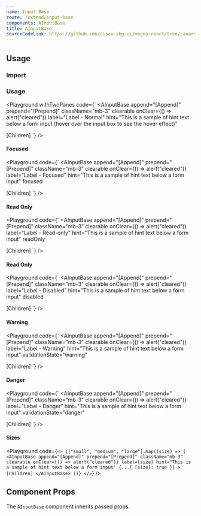 ```yaml
---
name: Input Base
route: /extend/input-base
components: AInputBase
title: AInputBase
sourceCodeLink: https://github.com/cisco-sbg-ui/magna-react/tree/canary/framework/components/AInputBase
---
```


## Usage

### Import

<ComponentImport components="AInputBase" />

### Usage

<Playground
  withTwoPanes
  code={`
<AInputBase
  append="[Append]"
  prepend="[Prepend]"
  className="mb-3"
  clearable
  onClear={() => alert("cleared")}
  label="Label - Normal"
  hint="This is a sample of hint text below a form input (hover over the input box to see the hover effect)"
>
  [Children]
</AInputBase>
  `}
/>

#### Focused

<Playground
  code={`
<AInputBase
  append="[Append]"
  prepend="[Prepend]"
  className="mb-3"
  clearable
  onClear={() => alert("cleared")}
  label="Label - Focused"
  hint="This is a sample of hint text below a form input"
  focused
>
  [Children]
</AInputBase>
  `}
/>

#### Read Only

<Playground
  code={`
<AInputBase
  append="[Append]"
  prepend="[Prepend]"
  className="mb-3"
  clearable
  onClear={() => alert("cleared")}
  label="Label - Read-only"
  hint="This is a sample of hint text below a form input"
  readOnly
>
  [Children]
</AInputBase>
  `}
/>

#### Read Only

<Playground
  code={`
<AInputBase
  append="[Append]"
  prepend="[Prepend]"
  className="mb-3"
  clearable
  onClear={() => alert("cleared")}
  label="Label - Disabled"
  hint="This is a sample of hint text below a form input"
  disabled
>
  [Children]
</AInputBase>
  `}
/>

#### Warning

<Playground
  code={`
<AInputBase
  append="[Append]"
  prepend="[Prepend]"
  className="mb-3"
  clearable
  onClear={() => alert("cleared")}
  label="Label - Warning"
  hint="This is a sample of hint text below a form input"
  validationState="warning"
>
  [Children]
</AInputBase>
  `}
/>

#### Danger

<Playground
  code={`
<AInputBase
  append="[Append]"
  prepend="[Prepend]"
  className="mb-3"
  clearable
  onClear={() => alert("cleared")}
  label="Label - Danger"
  hint="This is a sample of hint text below a form input"
  validationState="danger"
>
  [Children]
</AInputBase>
  `}
/>

#### Sizes

<Playground
  code={`
<>
  {["small", "medium", "large"].map((size) => (
    <AInputBase
      append="[Append]"
      prepend="[Prepend]"
      className="mb-3"
      clearable
      onClear={() => alert("cleared")}
      label={size}
      hint="This is a sample of hint text below a form input"
      {...{ [size]: true }}
    >
      [Children]
    </AInputBase>
  ))}
</>
`}
/>

## Component Props

The `AInputBase` component inherits passed props.

<Props of="AInputBase" />
